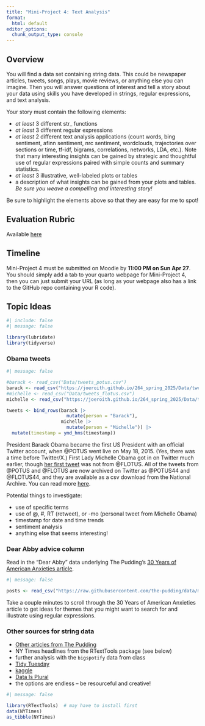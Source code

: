 ```yaml
---
title: "Mini-Project 4: Text Analysis"
format:
  html: default
editor_options: 
  chunk_output_type: console
---
```


## Overview

You will find a data set containing string data.  This could be newspaper articles, tweets, songs, plays, movie reviews, or anything else you can imagine.  Then you will answer questions of interest and tell a story about your data using skills you have developed in strings, regular expressions, and text analysis.

Your story must contain the following elements:

- *at least* 3 different str_ functions
- *at least* 3 different regular expressions
- *at least* 2 different text analysis applications (count words, bing sentiment, afinn sentiment, nrc sentiment, wordclouds, trajectories over sections or time, tf-idf, bigrams, correlations, networks, LDA, etc.).  Note that many interesting insights can be gained by strategic and thoughtful use of regular expressions paired with simple counts and summary statistics.
- *at least* 3 illustrative, well-labeled plots or tables
- a description of what insights can be gained from your plots and tables.  *Be sure you weave a compelling and interesting story!*

Be sure to highlight the elements above so that they are easy for me to spot!


## Evaluation Rubric

Available [here](https://drive.google.com/file/d/1_yvxyKQrajvEOPZnZbriUDPdQ08DyCPG/view?usp=sharing)


## Timeline

Mini-Project 4 must be submitted on Moodle by **11:00 PM on Sun Apr 27**.  You should simply add a tab to your quarto webpage for Mini-Project 4, then you can just submit your URL (as long as your webpage also has a link to the GitHub repo containing your R code). 


## Topic Ideas

```r
#| include: false
#| message: false

library(lubridate)
library(tidyverse)
```


### Obama tweets

```r
#| message: false

#barack <- read_csv("Data/tweets_potus.csv") 
barack <- read_csv("https://joeroith.github.io/264_spring_2025/Data/tweets_potus.csv")
#michelle <- read_csv("Data/tweets_flotus.csv") 
michelle <- read_csv("https://joeroith.github.io/264_spring_2025/Data/tweets_flotus.csv")

tweets <- bind_rows(barack |> 
                      mutate(person = "Barack"),
                    michelle |> 
                      mutate(person = "Michelle")) |>
  mutate(timestamp = ymd_hms(timestamp))
```

President Barack Obama became the first US President with an official Twitter account, when @POTUS went live on May 18, 2015. (Yes, there was a time before Twitter/X.)  First Lady Michelle Obama got in on Twitter much earlier, though [her first tweet](https://youtu.be/3Pze1f1x7yU) was not from @FLOTUS. All of the tweets from @POTUS and @FLOTUS are now archived on Twitter as @POTUS44 and @FLOTUS44, and they are available as a csv download from the National Archive.  You can read more [here](https://obamawhitehouse.archives.gov/blog/2017/01/05/new-lenses-first-social-media-presidency).

Potential things to investigate:

- use of specific terms
- use of @, #, RT (retweet), or -mo (personal tweet from Michelle Obama)
- timestamp for date and time trends
- sentiment analysis
- anything else that seems interesting!


### Dear Abby advice column

Read in the “Dear Abby” data underlying The Pudding’s [30 Years of American Anxieties article](https://pudding.cool/2018/11/dearabby/).

```r
#| message: false

posts <- read_csv("https://raw.githubusercontent.com/the-pudding/data/master/dearabby/raw_da_qs.csv")
```

Take a couple minutes to scroll through the 30 Years of American Anxieties article to get ideas for themes that you might want to search for and illustrate using regular expressions.


### Other sources for string data

- [Other articles from The Pudding](https://github.com/the-pudding/data)
- NY Times headlines from the RTextTools package (see below)
- further analysis with the `bigspotify` data from class
- [Tidy Tuesday](https://github.com/rfordatascience/tidytuesday)
- [kaggle](https://www.kaggle.com/datasets)
- [Data Is Plural](https://www.data-is-plural.com/)
- the options are endless -- be resourceful and creative!

```r
#| message: false

library(RTextTools)  # may have to install first
data(NYTimes)
as_tibble(NYTimes)
```

